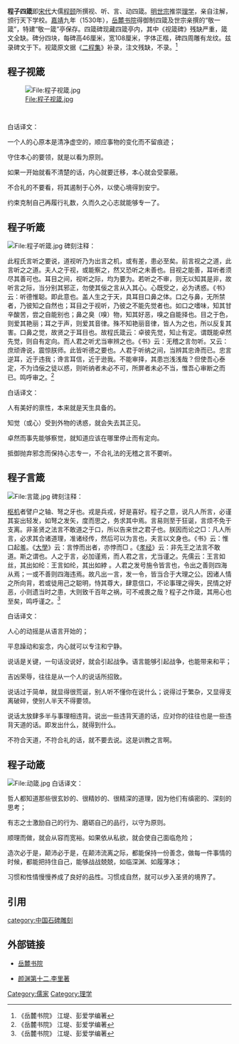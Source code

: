 '''程子四箴'''即[[宋代|宋代]]大儒[[程颐|程颐]]所撰视、听、言、动四箴。[[明世宗|明世宗]]推崇[[理学|理学]]，亲自注解，颁行天下学校。[[嘉靖|嘉靖]]九年（1530年），[[岳麓书院|岳麓书院]]得御制四箴及世宗亲撰的“敬一箴”，特建“敬一箴”亭保存。四箴碑现藏四箴亭内，其中《视箴碑》残缺严重，箴文全缺。碑分四块，每碑高46厘米，宽108厘米，字体正楷，碑四周雕有龙纹。兹录碑文于下。视箴原文据《[[二程集|二程集]]》补录，注文残缺，不录。<ref name="《岳麓书院》">《岳麓书院》 江堤、彭爱学编著</ref>

==程子视箴==
[[File:程子视箴.jpg|File:程子视箴.jpg]]
   {{quote|程子视箴

心兮本虚，应物无迹；

操之有要，视为之则。

蔽交于前，其中则迁；

制之于外，以安其内。

克己复礼，久而诚矣。}}

白话译文：

一个人的心原本是清净虚空的，顺应事物的变化而不留痕迹；

守住本心的要领，就是以看为原则。

如果一开始就看不清楚的话，内心就要迁移，本心就会受蒙蔽。

不合礼的不要看，将其遏制于心外，以使心境得到安宁。

约束克制自己再履行礼数，久而久之心志就能够专一了。

==程子听箴==
[[File:程子听箴.jpg|File:程子听箴.jpg]]
{{quote|程子听箴

人有秉彝，本乎天性；

知诱物化，遂亡其正。

卓彼先觉，知止有定；

闲邪存诚，非礼勿听。}}
碑刻注释：

此程氏言听之要说，道视听乃为出言之机，或有差，患必至矣。前言视之之道，此言听之之道。夫人之于视，或能察之，然又恐听之未善也。目视之能善，耳听者须尽其善可也。耳目之间，视听之际，均为要为。若听之不审，则无以知其是非，故听言之际，当分别其邪正，勿使其佞之言从入其心。心既受之，必为诱惑。《书》云：听德惟聪。即此意也。盖人生之于天，具耳目口鼻之体。口之与鼻，无所禁者，乃彼知之自然也；耳目之于视听，乃彼之不能先觉者也。如口之嗜味，知其甘辛酸苦，尝之自能别也；鼻之臭（嗅）物，知其好恶，嗅之自能择也。目之于色，则爱其艳丽；耳之于声，则爱其音律。殊不知艳丽音律，皆人为之也，所以反复其害。口鼻之觉，故贤之于耳目也。故程氏箴云：卓彼先觉，知止有定。谓既能卓然先觉，则自有定向。而人君之听尤当审辨之也。《书》云：无稽之言勿听。又云：庶顽谗说，震惊朕师。此皆听德之要也。人君于听纳之间，当辨其忠谗而已。忠言逆耳，近于违我；谗言耳信，近于逊我。不能审择，其患岂浅浅哉？但使吾心泰定，不为诌佞之徒以惑，则听纳者未必不可，所屏者未必不当，惟吾心审断之而已。鸣呼审之。<ref name="《岳麓书院》">《岳麓书院》 江堤、彭爱学编著</ref>

白话译文：

人有美好的禀性，本来就是天生具备的。

知觉（或心）受到外物的诱惑，就会失去其正见。

卓然而事先能够察觉，就知道应该在哪里停止而有定向。

抵御抛弃邪念而保持心志专一，不合礼法的无稽之言不要听。

==程子言箴==
[[File:言箴.jpg|File:言箴.jpg]]
{{quote|程子言箴
人心之动，因言以宣；

发禁躁妄，内斯静专。

矧是枢机，兴戎出好；

吉凶荣辱，惟其所召。

伤易则诞，伤烦则支；

已肆物忤，出悖来违。

非法不道，钦哉训辞！}}
碑刻注释：

[[枢机|枢机]]者譬户之轴、弩之牙也。戎是兵戎，好是喜好。程子之意，说凡人所言，必谨其妄出轻发，如弩之发矢，度而思之，务求其中焉。言易则至于狂诞，言烦不免于支离。非圣贤之法言不敢道之于口，所以告来世之君子也。朕因而论之□：凡人所言，必求其合诸道理，准诸经传，然后可以为言也，夫言以文身也。《书》云：惟口起羞。《[[大學_(經傳)|大學]]》云：言悖而出者，亦悖而□ 。《[[孝经|孝经]]》云：非先王之法言不敢道。斯之谓也。人之于言，必加谨焉，而人君之言，尤当谨之。先儒云：王言如丝，其出如纶：王言如纶，其出如綍 。人君之发号施令皆言也，令出之善则四海从焉；一或不善则四海违焉。故凡出一言，发一令，皆当合于大理之公。因诸人情之所向背，若或徒用己之聪明，恃其尊大，肆意信口，不论事理之得失，民情之好恶，小则遗当时之患，大则致千百年之祸，可不戒畏之哉？程子之作箴，其用心也至矣，鸣呼谨之。<ref name="《岳麓书院》">《岳麓书院》 江堤、彭爱学编著</ref>

白话译文：

人心的动摇是从语言开始的；

平息躁动和妄念，内心就可以专注和宁静。

说话是关键，一句话没说好，就会引起战争。语言能够引起战争，也能带来和平；

吉凶荣辱，往往是从一个人的说话所招致。

说话过于简单，就显得很荒诞，别人听不懂你在说什么；说得过于繁杂，又显得支离破碎，使别人半天不得要领。

说话太放肆多半与事理相违背。说出一些违背天道的话，应对你的往往也是一些违背天道的话。即发出什么，就得到什么。

不符合天道，不符合礼的话，就不要去说。这是训教之言啊。

==程子动箴==
[[File:动箴.jpg|File:动箴.jpg]]
{{quote|程子动箴
哲人知几，诚之于思；

志士励行，守之于为。

顺理则裕，从欲惟危；

造次克念，战兢自持；

习与性成，圣贤同归。}}
白话译文：

哲人都知道那些很玄妙的、很精妙的、很精深的道理，因为他们有缜密的、深刻的思考；

有志之士激励自己的行为、磨砺自己的品行，以守为原则。

顺理而做，就会从容而宽裕。如果依从私欲，就会使自己面临危险；

造次必于是，颠沛必于是，在颠沛流离之际，都能保持一份善念，做每一件事情的时候，都能把持住自己，能够战战兢兢，如临深渊、如履薄冰；

习惯和性情慢慢养成了良好的品性。习惯成自然，就可以步入圣贤的境界了。

==引用==

{{reflist|1}} 

[[Category:儒家|Category:儒家]]

[[Category:理学|Category:理学]]

[[category:中国石碑雕刻|category:中国石碑雕刻]]

==外部链接==
*[http://dm.hnu.cn/ 岳麓书院] {{Wayback|url=http://dm.hnu.cn/ |date=20110928025036 }}

*[http://book.sina.com.cn/nzt/history/his/lyjy/62.shtml 颜渊第十二.李里著] {{Wayback|url=http://book.sina.com.cn/nzt/history/his/lyjy/62.shtml |date=20080718213609 }}